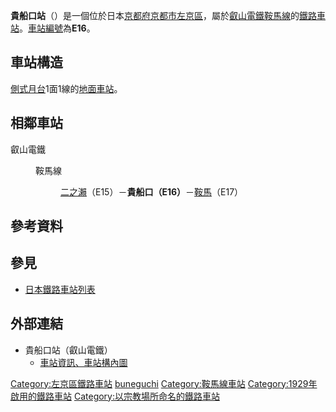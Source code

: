 {{日本車站資訊
|公司色  = red
|文字色  = 
|站名    = 貴船口站
|圖片    = Kibuneguchi station 20200411.jpg
|圖片說明= 站舍
|日文原名= 貴船口
|平假名  = きぶねぐち
|羅馬拼音= Kibuneguchi
|電報略號= 
|所在地  = {{JPN}}[[京都府|京都府]][[京都市|京都市]][[左京區|左京區]]鞍馬貴船町5番1號<ref name="eizaninfo">{{Cite web |url=https://eizandensha.co.jp/densya/station/sta-e14.html |title=各駅情報 | 市原駅 |accessdate=2016-02-13 |publisher=叡山電鉄 |archive-date=2016-03-18 |archive-url=https://web.archive.org/web/20160318224036/https://eizandensha.co.jp/densya/station/sta-e14.html |dead-url=no }}</ref>
|坐標    = {{coord|35|6|21.53|N|135|45|49.65|E|display=inline,title}} 
|車站構造= [[地面車站|地面車站]]
|月台配置= 1面1線
|啟用年月日= 1929年（[[昭和|昭和]]4年）10月20日<ref name="eizaninfo"/>
|廢站年月日= 
|乘客人數= 1,041
|上下車人次= 
|統計年度= 2017年<!--京都府統計書 http://www.pref.kyoto.jp/tokei/yearly/tokeisyo/tsname/tsg1001.html-->
|轉車    = 
|備註    =
|adjacent = {{Adjacent stations|system=叡山電鐵|line=鞍馬線|left=二之瀨|right=鞍馬|note-left=E15<br />1.0km|note-mid={{車站編號s|red|#fff|E16}}<br />距離[[寶池站|寶池]]7.6km<br />距離[[出町柳站|出町柳]]11.4km|note-right=E17<br />1.2km}}
}}
'''貴船口站'''（{{jpn|j=貴船口駅|hg=きぶねぐちえき|rm=Kibuneguchi eki|f=y}}）是一個位於日本[[京都府|京都府]][[京都市|京都市]][[左京區|左京區]]，屬於[[叡山電鐵|叡山電鐵]][[鞍馬線|鞍馬線]]的[[鐵路車站|鐵路車站]]。[[車站編號|車站編號]]為'''E16'''。

== 車站構造 ==
[[側式月台|側式月台]]1面1線的[[地面車站|地面車站]]。

== 相鄰車站 ==
; 叡山電鐵
: {{Color|red|■}}鞍馬線
:: [[二之瀨站|二之瀨]]（E15）－'''貴船口（E16）'''－[[鞍馬站|鞍馬]]（E17）

== 參考資料 ==
{{Reflist}}

== 參見 ==
* [[日本鐵路車站列表|日本鐵路車站列表]]

== 外部連結 ==
* 貴船口站（叡山電鐵）
** [https://eizandensha.co.jp/guide/station/kibuneguchi.html 車站資訊、車站構內圖] {{Wayback|url=https://eizandensha.co.jp/guide/station/kibuneguchi.html |date=20201126154334 }}

{{叡山電鐵}}

{{DEFAULTSORT:Kibuneguchi}}
[[Category:左京區鐵路車站|Category:左京區鐵路車站]]
[[Category:日本鐵路車站_Ki|buneguchi]]
[[Category:鞍馬線車站|Category:鞍馬線車站]]
[[Category:1929年啟用的鐵路車站|Category:1929年啟用的鐵路車站]]
[[Category:以宗教場所命名的鐵路車站|Category:以宗教場所命名的鐵路車站]]